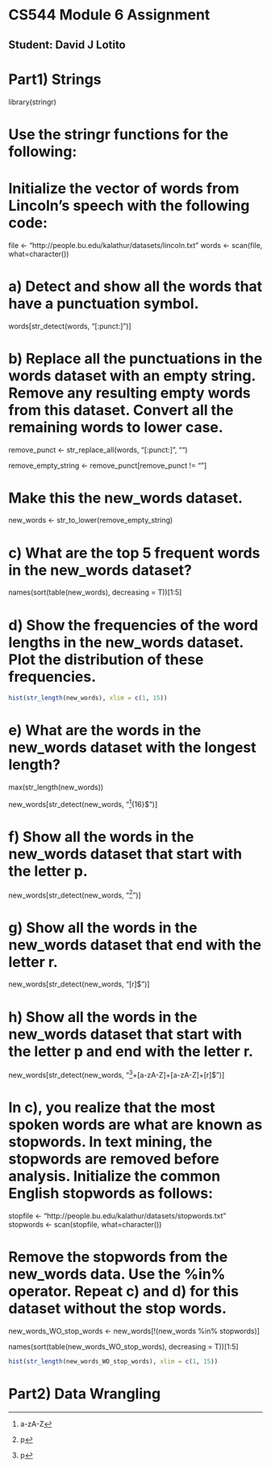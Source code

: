 # CS544 Module 6 Assignment
## Student: David J Lotito


#################
# Part1) Strings
#################

library(stringr)

# Use the stringr functions for the following:
# Initialize the vector of words from Lincoln’s speech with the following code:

file <- "http://people.bu.edu/kalathur/datasets/lincoln.txt"
words <- scan(file, what=character())

# a) Detect and show all the words that have a punctuation symbol.

words[str_detect(words, "[:punct:]")]

# b) Replace all the punctuations in the words dataset with an empty string. Remove any resulting empty words from this dataset. Convert all the remaining words to lower case.

remove_punct <- str_replace_all(words, "[:punct:]", "")

remove_empty_string <- remove_punct[remove_punct != ""]

# Make this the new_words dataset.
new_words <- str_to_lower(remove_empty_string)

# c) What are the top 5 frequent words in the new_words dataset?

names(sort(table(new_words), decreasing = T))[1:5]


# d) Show the frequencies of the word lengths in the new_words dataset. Plot the distribution of these frequencies.
``` r

hist(str_length(new_words), xlim = c(1, 15))

```

# e) What are the words in the new_words dataset with the longest length?

max(str_length(new_words))

new_words[str_detect(new_words, "^[a-zA-Z]{16}$")]

# f) Show all the words in the new_words dataset that start with the letter p.

new_words[str_detect(new_words, "^[p]")]

# g) Show all the words in the new_words dataset that end with the letter r.

new_words[str_detect(new_words, "[r]$")]

# h) Show all the words in the new_words dataset that start with the letter p and end with the letter r.

new_words[str_detect(new_words, "^[p]+[a-zA-Z]+[a-zA-Z]+[r]$")]

# In c), you realize that the most spoken words are what are known as stopwords. In text mining, the stopwords are removed before analysis. Initialize the common English stopwords as follows:

stopfile <- "http://people.bu.edu/kalathur/datasets/stopwords.txt" 
stopwords <- scan(stopfile, what=character())

# Remove the stopwords from the new_words data. Use the %in% operator. Repeat c) and d) for this dataset without the stop words.

new_words_WO_stop_words <- new_words[!(new_words %in% stopwords)]

names(sort(table(new_words_WO_stop_words), decreasing = T))[1:5]

``` r

hist(str_length(new_words_WO_stop_words), xlim = c(1, 15))

```

#######################
# Part2) Data Wrangling
#######################


















